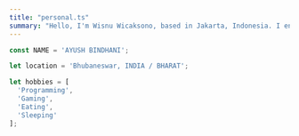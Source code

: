 ```yaml
---
title: "personal.ts"
summary: "Hello, I'm Wisnu Wicaksono, based in Jakarta, Indonesia. I enjoy programming, gaming, eating, and playing basketball. Explore my world of interests!"
---
```


```ts
const NAME = 'AYUSH BINDHANI';

let location = 'Bhubaneswar, INDIA / BHARAT';

let hobbies = [
  'Programming',
  'Gaming',
  'Eating',
  'Sleeping'
];

```

